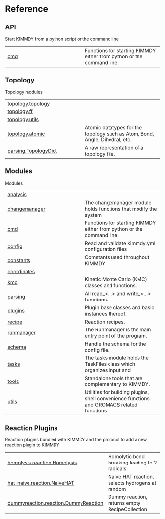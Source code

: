 # Reference

## API

Start KIMMDY from a python script or the command line

| | |
| --- | --- |
| [cmd](cmd.qmd#kimmdy.cmd) | Functions for starting KIMMDY either from python or the command line. |

## Topology

Topology modules

| | |
| --- | --- |
| [topology.topology](topology.topology.qmd#kimmdy.topology.topology) |  |
| [topology.ff](topology.ff.qmd#kimmdy.topology.ff) |  |
| [topology.utils](topology.utils.qmd#kimmdy.topology.utils) |  |
| [topology.atomic](topology.atomic.qmd#kimmdy.topology.atomic) | Atomic datatypes for the topology such as Atom, Bond, Angle, Dihedral, etc. |
| [parsing.TopologyDict](parsing.TopologyDict.qmd#kimmdy.parsing.TopologyDict) | A raw representation of a topology file. |

## Modules

Modules

| | |
| --- | --- |
| [analysis](analysis.qmd#kimmdy.analysis) |  |
| [changemanager](changemanager.qmd#kimmdy.changemanager) | The changemanager module holds functions that modify the system |
| [cmd](cmd.qmd#kimmdy.cmd) | Functions for starting KIMMDY either from python or the command line. |
| [config](config.qmd#kimmdy.config) | Read and validate kimmdy.yml configuration files |
| [constants](constants.qmd#kimmdy.constants) | Comstants used throughout KIMMDY |
| [coordinates](coordinates.qmd#kimmdy.coordinates) |  |
| [kmc](kmc.qmd#kimmdy.kmc) | Kinetic Monte Carlo (KMC) classes and functions. |
| [parsing](parsing.qmd#kimmdy.parsing) | All read_&lt;...&gt; and write_&lt;...&gt; functions. |
| [plugins](plugins.qmd#kimmdy.plugins) | Plugin base classes and basic instances thereof. |
| [recipe](recipe.qmd#kimmdy.recipe) | Reaction recipes. |
| [runmanager](runmanager.qmd#kimmdy.runmanager) | The Runmanager is the main entry point of the program. |
| [schema](schema.qmd#kimmdy.schema) | Handle the schema for the config file. |
| [tasks](tasks.qmd#kimmdy.tasks) | The tasks module holds the TaskFiles class which organizes input and  |
| [tools](tools.qmd#kimmdy.tools) | Standalone tools that are complementary to KIMMDY. |
| [utils](utils.qmd#kimmdy.utils) | Utilities for building plugins, shell convenience functions and GROMACS related functions |

## Reaction Plugins

Reaction plugins bundled with KIMMDY and the protocol to add a new reaction plugin to KIMMDY

| | |
| --- | --- |
| [homolysis.reaction.Homolysis](homolysis.reaction.Homolysis.qmd#homolysis.reaction.Homolysis) | Homolytic bond breaking leading to 2 radicals. |
| [hat_naive.reaction.NaiveHAT](hat_naive.reaction.NaiveHAT.qmd#hat_naive.reaction.NaiveHAT) | Naive HAT reaction, selects hydrogens at random |
| [dummyreaction.reaction.DummyReaction](dummyreaction.reaction.DummyReaction.qmd#dummyreaction.reaction.DummyReaction) | Dummy reaction, returns empty RecipeCollection |